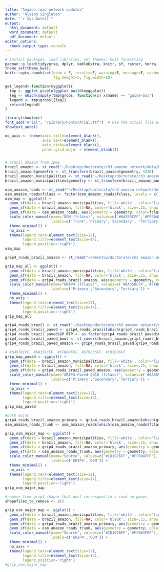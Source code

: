 ```yaml
---
title: "Amazon road network updates"
author: "Alyson Singleton"
date: "`r Sys.Date()`"
output:
  html_document: default
  word_document: default
  pdf_document: default
editor_options: 
  chunk_output_type: console
---
```

```r
# install packages, load libraries, set themes, knit formatting
pacman::p_load(tidyverse, dplyr, kableExtra, knitr, sf, raster, terra, spData, tmap, leaflet, ggplot2, spThin, mapdata, rnaturalearth, rnaturalearthdata, brazilmaps, devtools, brazilmaps, mapview, grid, gridExtra, RColorBrewer, raster, plm, fixest, cobalt, broom, ggpubr, gridExtra, cowplot, ggspatial)
theme_set(theme_bw())
knitr::opts_chunk$set(echo = F, results=F, warning=F, message=F, cache=T,
                      fig.height=5, fig.width=10)

get_legend<-function(myggplot){
  tmp <- ggplot_gtable(ggplot_build(myggplot))
  leg <- which(sapply(tmp$grobs, function(x) x$name) == "guide-box")
  legend <- tmp$grobs[[leg]]
  return(legend)
}

library(showtext)
font_add("Arial", "/Library/Fonts/Arial.ttf")  # Use the actual file path
showtext_auto()

no_axis <- theme(axis.title=element_blank(),
                 axis.text=element_blank(),
                 axis.ticks=element_blank(),
                 panel.grid.major = element_blank())
```

```r

```

```r
# brazil amazon from IBGE
brazil_amazon <- st_read("~/Desktop/doctorate/ch3 amazon network/data/Limites_Amazonia_Legal_2022_shp/Limites_Amazonia_Legal_2022.shp")
brazil_amazon$geometry <- st_transform(brazil_amazon$geometry, 4326)
brazil_amazon_municipalities <- st_read("~/Desktop/doctorate/ch3 amazon network/data/Mun_Amazonia_Legal_2022_shp/Mun_Amazonia_Legal_2022.shp")
brazil_amazon_municipalities$geometry <- st_transform(brazil_amazon_municipalities$geometry, 4326)
```

```r
osm_amazon_roads <- st_read("~/Desktop/doctorate/ch3 amazon network/data/osm_december/osm_amazon_roads.shp")
osm_amazon_roads$fclass <- factor(osm_amazon_roads$fclass, levels = c('trunk','primary','secondary', 'tertiary'))
osm_map <- ggplot() +
  geom_sf(data = brazil_amazon_municipalities, fill='white', color='lightgrey', size=.15, show.legend = FALSE) +
  geom_sf(data = brazil_amazon, fill=NA, color='black', size=.15, show.legend = FALSE) +
  geom_sf(data = osm_amazon_roads, aes(geometry = geometry, color=fclass), linewidth=0.8, show.legend = "line") +
  scale_color_manual(name="OSM (fclass)", values=c('#6A359CFF','#FFB04FFF','#CD1076FF', '#6497B1FF'),
                     labels=c('Trunk','Primary','Secondary', 'Tertiary')) +
  theme_minimal() +
  no_axis +
  theme(legend.text=element_text(size=12),
        legend.title=element_text(size=14),
        legend.position='right')
osm_map
```

```r
grip4_roads_brazil_amazon <- st_read("~/Desktop/doctorate/ch3 amazon network/data/GRIP4_Region2_vector_shp/grip4_roads_brazil_amazon.shp")

grip_map_all <- ggplot() +
  geom_sf(data = brazil_amazon_municipalities, fill='white', color='lightgrey', size=.15, show.legend = FALSE) +
  geom_sf(data = brazil_amazon, fill=NA, color='black', size=.15, show.legend = FALSE) +
  geom_sf(data = grip4_roads_brazil_amazon, aes(geometry = geometry, color=GP_RTP), linewidth=0.8, show.legend = "line") +
  scale_color_manual(name="GRIP4 (fclass)", values=c('#6A359CFF','#FFB04FFF','#CD1076FF'),
                     labels=c('Primary','Secondary','Tertiary')) +
  theme_minimal() +
  no_axis +
  theme(legend.text=element_text(size=12),
        legend.title=element_text(size=14),
        legend.position='right')
grip_map_all
```

```r
grip4_roads_brazil <- st_read("~/Desktop/doctorate/ch3 amazon network/data/GRIP4_Region2_vector_shp/grip4_roads_brazil.shp")
grip4_roads_brazil_paved <- grip4_roads_brazil[which(grip4_roads_brazil$GP_RSE == 1),]
grip4_roads_brazil_paved$GP_RTP <- as.factor(grip4_roads_brazil_paved$GP_RTP)
grip4_roads_brazil_paved_bool <- st_covers(brazil_amazon,grip4_roads_brazil_paved$geometry, sparse = FALSE)
grip4_roads_brazil_paved_amazon <- grip4_roads_brazil_paved[grip4_roads_brazil_paved_bool[1,],]

# #6497B1FF, #6A359CFF, #FFB04FFF, #679C35FF, #CD1076FF
grip_map_paved <- ggplot() +
  geom_sf(data = brazil_amazon_municipalities, fill='white', color='lightgrey', size=.15, show.legend = FALSE) +
  geom_sf(data = brazil_amazon, fill=NA, color='black', size=.15, show.legend = FALSE) +
  geom_sf(data = grip4_roads_brazil_paved_amazon, aes(geometry = geometry, color=GP_RTP), linewidth=0.8, show.legend = "line") +
  scale_color_manual(name="GRIP4 Paved 2018 (fclass)", values=c('#6A359CFF','#FFB04FFF','#CD1076FF'),
                     labels=c('Primary','Secondary','Tertiary')) +
  theme_minimal() +
  no_axis +
  theme(legend.text=element_text(size=12),
        legend.title=element_text(size=14),
        legend.position='right')
grip_map_paved
```

```r
#both major
grip4_roads_brazil_amazon_primary <- grip4_roads_brazil_amazon[which(grip4_roads_brazil_amazon$GP_RTP %in% c('2')),]
osm_amazon_roads_trunk <- osm_amazon_roads[which(osm_amazon_roads$fclass == 'trunk'),]

grip_osm_major_map <- ggplot() +
  geom_sf(data = brazil_amazon_municipalities, fill='white', color='lightgrey', size=.15, show.legend = FALSE) +
  geom_sf(data = brazil_amazon, fill=NA, color='black', size=.15, show.legend = FALSE) +
  geom_sf(data = grip4_roads_brazil_amazon_primary, aes(geometry = geometry, color='#CD1076FF'), linewidth=0.8, alpha=0.8, show.legend = "line") +
  geom_sf(data = osm_amazon_roads_trunk, aes(geometry = geometry, color='#FFB04FFF'), linewidth=0.8, alpha=0.8, show.legend = "line") +
  scale_color_manual(name="Source", values=c('#CD1076FF','#FFB04FFF'),
                     labels=c('GRIP4','OSM')) +
  theme_minimal() +
  no_axis +
  theme(legend.text=element_text(size=12),
        legend.title=element_text(size=14),
        legend.position='right')
grip_osm_major_map
```

```r
#remove from grip4 shapes that dont correspond to a road on gmaps
shapefiles_to_remove <- c()

grip_osm_major_map <- ggplot() +
  geom_sf(data = brazil_amazon_municipalities, fill='white', color='lightgrey', size=.15, show.legend = FALSE) +
  geom_sf(data = brazil_amazon, fill=NA, color='black', size=.15, show.legend = FALSE) +
  geom_sf(data = grip4_roads_brazil_amazon_primary, aes(geometry = geometry, color='#CD1076FF'), linewidth=0.8, alpha=0.8, show.legend = "line") +
  geom_sf(data = osm_amazon_roads_trunk, aes(geometry = geometry, color='#FFB04FFF'), linewidth=0.8, alpha=0.8, show.legend = "line") +
  scale_color_manual(name="Source", values=c('#CD1076FF','#FFB04FFF'),
                     labels=c('GRIP4','OSM')) +
  theme_minimal() +
  no_axis +
  theme(legend.text=element_text(size=12),
        legend.title=element_text(size=14),
        legend.position='right')
#grip_osm_major_map
```